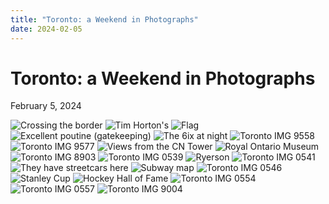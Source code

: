 ```yaml
---
title: "Toronto: a Weekend in Photographs"
date: 2024-02-05
---
```


# Toronto: a Weekend in Photographs

February 5, 2024

<Row>
  <Img
    src="toronto/IMG_0510.JPG"
    alt="Crossing the border"
    caption="Crossing the border" />
</Row>

<Row>
  <Img
    src="toronto/IMG_9523.JPG"
    alt="Tim Horton's"
    caption="Tim Horton's" />
</Row>

<Row>
  <Img
    src="toronto/IMG_0529.JPG"
    alt="Flag"
    caption="Flag" />
</Row>

<Row>
  <Img
    src="toronto/IMG_E8703.JPG"
    alt="Excellent poutine (gatekeeping)"
    caption="Excellent poutine (gatekeeping)" />
</Row>

<Row>
  <Img
    src="toronto/IMG_9535.JPG"
    alt="The 6ix at night"
    caption="The 6ix at night" />
</Row>

<Row>
  <Img
    src="toronto/IMG_9558.JPG"
    alt="Toronto IMG 9558"
    caption="" />
</Row>

<Row>
  <Img
    src="toronto/IMG_9577.JPG"
    alt="Toronto IMG 9577"
    caption="" />
</Row>

<Row>
  <Img
    src="toronto/IMG_8813.JPG"
    alt="Views from the CN Tower"
    caption="Views from the CN Tower" />
</Row>

<Row>
  <Img
    src="toronto/IMG_8877.JPG"
    alt="Royal Ontario Museum"
    caption="Royal Ontario Museum" />
</Row>

<Row>
  <Img
    src="toronto/IMG_8903.JPG"
    alt="Toronto IMG 8903"
    caption="" />
</Row>

<Row>
  <Img
    src="toronto/IMG_0539.JPG"
    alt="Toronto IMG 0539"
    caption="" />
</Row>

<Row>
  <Img
    src="toronto/IMG_8923.JPG"
    alt="Ryerson"
    caption="Ryerson" />
</Row>

<Row>
  <Img
    src="toronto/IMG_0541.JPG"
    alt="Toronto IMG 0541"
    caption="" />
</Row>

<Row>
  <Img
    src="toronto/IMG_0543.JPG"
    alt="They have streetcars here"
    caption="They have streetcars here" />
</Row>

<Row>
  <Img
    src="toronto/IMG_0544.JPG"
    alt="Subway map"
    caption="Subway map" />
</Row>

<Row>
  <Img
    src="toronto/IMG_0546.JPG"
    alt="Toronto IMG 0546"
    caption="" />
</Row>

<Row>
  <Img
    src="toronto/IMG_8974.JPG"
    alt="Stanley Cup"
    caption="Stanley Cup" />
</Row>

<Row>
  <Img
    src="toronto/IMG_0548.JPG"
    alt="Hockey Hall of Fame"
    caption="Hockey Hall of Fame" />
</Row>

<Row>
  <Img
    src="toronto/IMG_0554.JPG"
    alt="Toronto IMG 0554"
    caption="" />
</Row>

<Row>
  <Img
    src="toronto/IMG_0557.JPG"
    alt="Toronto IMG 0557"
    caption="" />
</Row>

<Row>
  <Img
    src="toronto/IMG_9004.JPG"
    alt="Toronto IMG 9004"
    caption="" />
</Row>

